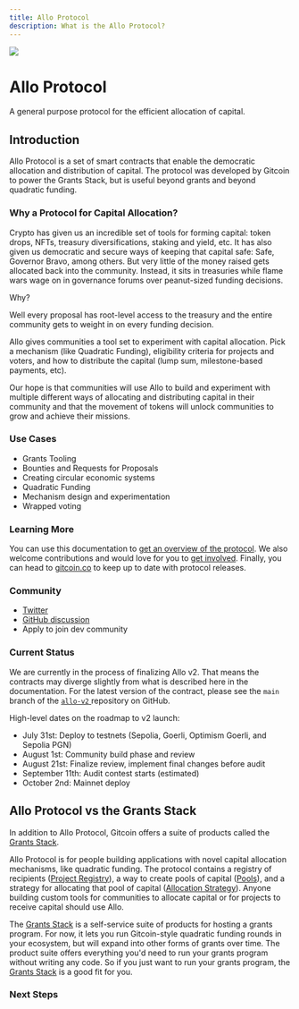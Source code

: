 ```yaml
---
title: Allo Protocol
description: What is the Allo Protocol?
---
```


<div className="mb-12 mt-16 flex flex-col items-center">
  <img src="/Allo_Logomark_Green.png" className="max-h-16 mb-3" />
  <h1 className="font-extrabold text-4xl title">Allo Protocol</h1>
  <p className="text-xl">A general purpose protocol for the efficient allocation of capital.</p>
</div>

## Introduction

Allo Protocol is a set of smart contracts that enable the democratic allocation
and distribution of capital. The protocol was developed by Gitcoin to power the
Grants Stack, but is useful beyond grants and beyond quadratic funding.

### Why a Protocol for Capital Allocation?

Crypto has given us an incredible set of tools for forming capital: token drops,
NFTs, treasury diversifications, staking and yield, etc. It has also given us
democratic and secure ways of keeping that capital safe: Safe, Governor Bravo,
among others. But very little of the money raised gets allocated back into the
community. Instead, it sits in treasuries while flame wars wage on in governance
forums over peanut-sized funding decisions.

Why?

Well every proposal has root-level access to the treasury and the entire
community gets to weight in on every funding decision.

Allo gives communities a tool set to experiment with capital allocation. Pick
a mechanism (like Quadratic Funding), eligibility criteria for projects and
voters, and how to distribute the capital (lump sum, milestone-based payments,
etc).

Our hope is that communities will use Allo to build and experiment with multiple
different ways of allocating and distributing capital in their community and
that the movement of tokens will unlock communities to grow and achieve their
missions.

### Use Cases

- Grants Tooling
- Bounties and Requests for Proposals
- Creating circular economic systems
- Quadratic Funding
- Mechanism design and experimentation
- Wrapped voting

### Learning More

You can use this documentation to [get an overview of the
protocol](/overview). We also welcome contributions and would love for
you to [get involved](overview/getting-involved.md). Finally, you can head to
[gitcoin.co](https://www.gitcoin.co) to keep up to date with protocol releases.

### Community

- [ Twitter ](https://twitter.com/alloprotocol)
- [ GitHub discussion ](https://github.com/orgs/allo-protocol/discussions)
- Apply to join dev community

### Current Status

We are currently in the process of finalizing Allo v2. That means the contracts
may diverge slightly from what is described here in the documentation. For the
latest version of the contract, please see the `main` branch of the [ `allo-v2`
](https://github.com/allo-protocol/allo-v2/) repository on GitHub.

High-level dates on the roadmap to v2 launch:

* July 31st: Deploy to testnets (Sepolia, Goerli, Optimism Goerli, and Sepolia PGN)
* August 1st: Community build phase and review
* August 21st: Finalize review, implement final changes before audit
* September 11th: Audit contest starts (estimated)
* October 2nd: Mainnet deploy

## Allo Protocol vs the Grants Stack

In addition to Allo Protocol, Gitcoin offers a suite of products called the
[Grants Stack](https://www.gitcoin.co/grants-stack).

Allo Protocol is for people building applications with novel capital allocation
mechanisms, like quadratic funding. The protocol contains a registry of
recipients ([Project Registry](overview/project-registry/)), a way to create
pools of capital ([Pools](http://localhost:3000/overview/pool)), and a strategy
for allocating that pool of capital ([Allocation
Strategy](http://localhost:3000/overview/allocation-strategy)). Anyone building
custom tools for communities to allocate capital or for projects to receive
capital should use Allo.

The [Grants Stack](https://www.gitcoin.co/grants-stack) is a self-service suite
of products for hosting a grants program. For now, it lets you run Gitcoin-style
quadratic funding rounds in your ecosystem, but will expand into other forms of
grants over time. The product suite offers everything you'd need to run your
grants program without writing any code. So if you just want to run your grants
program, the [Grants Stack](https://www.gitcoin.co/grants-stack) is a good fit
for you.


### Next Steps


<Cards>
  <Card title="Conceptual Overview" href="/overview" />
  <Card title="Contracts" href="/overview/contracts" />
  <Card title="Getting Involved" href="/overview/getting-involved" />
</Cards>
